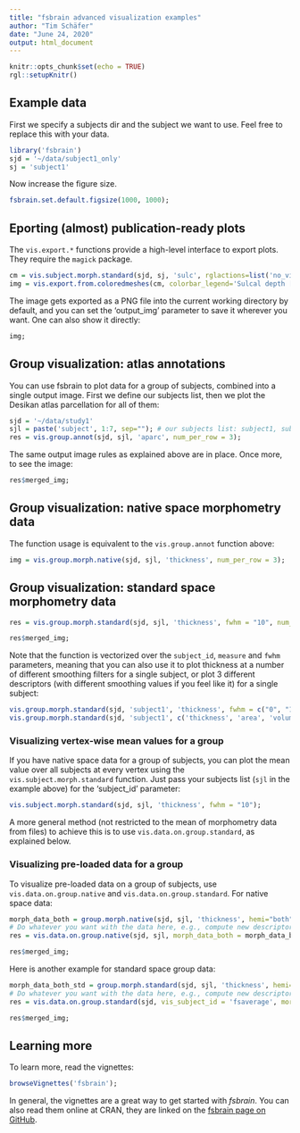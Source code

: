 ```yaml
---
title: "fsbrain advanced visualization examples"
author: "Tim Schäfer"
date: "June 24, 2020"
output: html_document
---
```


```r
knitr::opts_chunk$set(echo = TRUE)
rgl::setupKnitr()
```


## Example data

First we specify a subjects dir and the subject we want to use. Feel free to replace this with your data.

```r
library('fsbrain')
sjd = '~/data/subject1_only'
sj = 'subject1'
```

Now increase the figure size.

```r
fsbrain.set.default.figsize(1000, 1000);
```


## Eporting (almost) publication-ready plots

The `vis.export.*` functions provide a high-level interface to export plots. They require the `magick` package.

```r
cm = vis.subject.morph.standard(sjd, sj, 'sulc', rglactions=list('no_vis'=T));
img = vis.export.from.coloredmeshes(cm, colorbar_legend='Sulcal depth [mm]');
```

The image gets exported as a PNG file into the current working directory by default, and you can set the 'output_img' parameter to save it wherever you want. One can also show it directly:

```r
img;
```


## Group visualization: atlas annotations

You can use fsbrain to plot data for a group of subjects, combined into a single output image. First we define our subjects list, then we plot the Desikan atlas parcellation for all of them:

```r
sjd = '~/data/study1'
sjl = paste('subject', 1:7, sep=""); # our subjects list: subject1, subject2, ... , subject7
res = vis.group.annot(sjd, sjl, 'aparc', num_per_row = 3);
```

The same output image rules as explained above are in place. Once more, to see the image:

```r
res$merged_img;
```

## Group visualization: native space morphometry data

The function usage is equivalent to the `vis.group.annot` function above:

```r
img = vis.group.morph.native(sjd, sjl, 'thickness', num_per_row = 3);
```

## Group visualization: standard space morphometry data

```r
res = vis.group.morph.standard(sjd, sjl, 'thickness', fwhm = "10", num_per_row = 3);
```

```r
res$merged_img;
```

Note that the function is vectorized over the `subject_id`, `measure` and `fwhm` parameters, meaning that you can also use it to plot thickness at a number of different smoothing filters for a single subject, or plot 3 different descriptors (with different smoothing values if you feel like it) for a single subject:

```r
vis.group.morph.standard(sjd, 'subject1', 'thickness', fwhm = c("0", "10", "20"), num_per_row = 3);
vis.group.morph.standard(sjd, 'subject1', c('thickness', 'area', 'volume'), fwhm = c("10", "10", "20"), num_per_row = 3);
```


### Visualizing vertex-wise mean values for a group

If you have native space data for a group of subjects, you can plot the mean value over all subjects at every vertex using the `vis.subject.morph.standard` function. Just pass your subjects list (`sjl` in the example above) for the 'subject_id' parameter:

```r
vis.subject.morph.standard(sjd, sjl, 'thickness', fwhm = "10");
```


A more general method (not restricted to the mean of morphometry data from files) to achieve this is to use `vis.data.on.group.standard`, as explained below.

### Visualizing pre-loaded data for a group

To visualize pre-loaded data on a group of subjects, use `vis.data.on.group.native` and `vis.data.on.group.standard`. For native space data:

```r
morph_data_both = group.morph.native(sjd, sjl, 'thickness', hemi="both");
# Do whatever you want with the data here, e.g., compute new descriptors.
res = vis.data.on.group.native(sjd, sjl, morph_data_both = morph_data_both);
```

```r
res$merged_img;
```

Here is another example for standard space group data:

```r
morph_data_both_std = group.morph.standard(sjd, sjl, 'thickness', hemi="both", fwhm = "5");
# Do whatever you want with the data here, e.g., compute new descriptors.
res = vis.data.on.group.standard(sjd, vis_subject_id = 'fsaverage', morph_data_both = morph_data_both_std);
```

```r
res$merged_img;
```


## Learning more

To learn more, read the vignettes:

```r
browseVignettes('fsbrain');
```

In general, the vignettes are a great way to get started with *fsbrain*. You can also read them online at CRAN, they are linked on the [fsbrain page on GitHub](https://github.com/dfsp-spirit/fsbrain).

